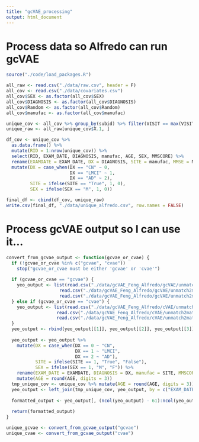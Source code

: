```yaml
---
title: "gcVAE_processing"
output: html_document
---
```


# Process data so Alfredo can run gcVAE
```r
source("./code/load_packages.R")

all_raw <- read.csv("./data/raw.csv", header = F)
all_cov <- read.csv("./data/covariates.csv")
all_cov$SEX <- as.factor(all_cov$SEX)
all_cov$DIAGNOSIS <- as.factor(all_cov$DIAGNOSIS)
all_cov$Random <- as.factor(all_cov$Random)
all_cov$manufac <- as.factor(all_cov$manufac)

unique_cov <- all_cov %>% group_by(subid) %>% filter(VISIT == max(VISIT))
unique_raw <- all_raw[unique_cov$X.1, ]

df_cov <- unique_cov %>% 
  as.data.frame() %>% 
  mutate(RID = 1:nrow(unique_cov)) %>% 
  select(RID, EXAM_DATE, DIAGNOSIS, manufac, AGE, SEX, MMSCORE) %>% 
  rename(EXAMDATE = EXAM_DATE, DX = DIAGNOSIS, SITE = manufac, MMSE = MMSCORE) %>% 
  mutate(DX = case_when(DX == "CN" ~ 0,
                        DX == "LMCI" ~ 1,
                        DX == "AD" ~ 2),
         SITE = ifelse(SITE == "True", 1, 0),
         SEX = ifelse(SEX == "M", 1, 0))

final_df <- cbind(df_cov, unique_raw)
write.csv(final_df, "./data/unique_alfredo.csv", row.names = FALSE)
```

# Process gcVAE output so I can use it...
```r
convert_from_gcvae_output <- function(gcvae_or_cvae) {
  if (!gcvae_or_cvae %in% c("gcvae", "cvae"))
    stop("gcvae_or_cvae must be either 'gcvae' or 'cvae'")
  
  if (gcvae_or_cvae == "gcvae") {
    yeo_output <- list(read.csv("./data/gcVAE_Feng_Alfredo/gcVAE/unmatch2match_train-map2ADNI.csv"),
                    read.csv("./data/gcVAE_Feng_Alfredo/gcVAE/unmatch2match_val-map2ADNI.csv"),
                    read.csv("./data/gcVAE_Feng_Alfredo/gcVAE/unmatch2match_test-map2ADNI.csv"))
  } else if (gcvae_or_cvae == "cvae") {
    yeo_output <- list(read.csv("./data/gcVAE_Feng_Alfredo/cVAE/unmatch2match_train-map2ADNI.csv"),
                   read.csv("./data/gcVAE_Feng_Alfredo/cVAE/unmatch2match_val-map2ADNI.csv"),
                   read.csv("./data/gcVAE_Feng_Alfredo/cVAE/unmatch2match_test-map2ADNI.csv"))
  }
  yeo_output <- rbind(yeo_output[[1]], yeo_output[[2]], yeo_output[[3]])
  
  yeo_output <- yeo_output %>% 
    mutate(DX = case_when(DX == 0 ~ "CN",
                          DX == 1 ~ "LMCI",
                          DX == 2 ~ "AD"),
           SITE = ifelse(SITE == 1, "True", "False"),
           SEX = ifelse(SEX == 1, "M", "F")) %>% 
    rename(EXAM_DATE = EXAMDATE, DIAGNOSIS = DX, manufac = SITE, MMSCORE = MMSE) %>% 
    mutate(AGE = round(AGE, digits = 3))
  tmp_unique_cov <- unique_cov %>% mutate(AGE = round(AGE, digits = 3))
  yeo_output <- left_join(tmp_unique_cov, yeo_output, by = c("EXAM_DATE", "DIAGNOSIS", "manufac", "AGE", "SEX", "MMSCORE"))
  
  formatted_output <- yeo_output[, (ncol(yeo_output) - 61):ncol(yeo_output)]
  
  return(formatted_output)
}

unique_gcvae <- convert_from_gcvae_output("gcvae")
unique_cvae <- convert_from_gcvae_output("cvae")
```